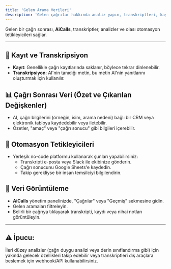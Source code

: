```yaml
---
title: 'Gelen Arama Verileri'
description: 'Gelen çağrılar hakkında analiz yapın, transkriptleri, kayıtları ve otomasyon tetikleyicilerini inceleyin.'
---
```



Gelen bir çağrı sonrası, **AiCalls**, transkriptler, analizler ve olası otomasyon tetikleyicileri sağlar.

---

## 📝 **Kayıt ve Transkripsiyon**
- **Kayıt**: Genellikle çağrı kayıtlarında saklanır, böylece tekrar dinlenebilir.
- **Transkripsiyon**: AI'nin tanıdığı metin, bu metin AI'nin yanıtlarını oluşturmak için kullanılır.

## 📊 **Çağrı Sonrası Veri (Özet ve Çıkarılan Değişkenler)**
- AI, çağrı bilgilerini (örneğin, isim, arama nedeni) bağlı bir CRM veya elektronik tabloya kaydedebilir veya iletebilir.
- Özetler, "amaç" veya "çağrı sonucu" gibi bilgileri içerebilir.

## 🔄 **Otomasyon Tetikleyicileri**
- Yerleşik no-code platformu kullanarak şunları yapabilirsiniz:
  - Transkripti e-posta veya Slack ile ekibinize gönderin.
  - Çağrı sonucunu Google Sheets'e kaydedin.
  - Takip gerekliyse bir insan temsilciyi bilgilendirin.

## 👀 **Veri Görüntüleme**
- **AiCalls** yönetim panelinizde, "Çağrılar" veya "Geçmiş" sekmesine gidin.
- Gelen aramaları filtreleyin.
- Belirli bir çağrıya tıklayarak transkripti, kaydı veya nihai notları görüntüleyin.

---

## ⚠️ **İpucu:**
İleri düzey analizler (çağrı duygu analizi veya derin sınıflandırma gibi) için yakında gelecek özellikleri takip edebilir veya transkriptleri dış araçlara beslemek için webhook/API kullanabilirsiniz.
